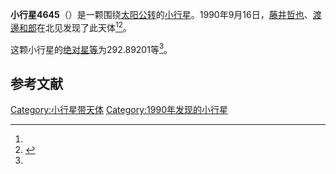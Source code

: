{{Infobox planet
| bgcolour = #FFFFC0
| name = 4645 Tentaikojo
| symbol = 
| image = 
| caption = 
| discovery = yes
| discovery_ref = 
| discoverer = [[藤井哲也|藤井哲也]]、[[渡邊和郎|渡邊和郎]]
| discovery_site = [[北见|北见]] 
| discovered = 1990年9月16日
| designations = yes
| mp_name = 
| named_after = 
| alt_names = 1990 SP4/ 1931 DU / 1962 JB / 1977 RT5 / 1979 FD1 / 1988 FF2 / 1990 SJ29
| mp_category = [[主带小行星|主带小行星]]
| orbit_ref = <ref name="a">[http://ssd.jpl.nasa.gov/sbdb.cgi?sstr=4645 4645 Tentaikojo] {{Wayback|url=http://ssd.jpl.nasa.gov/sbdb.cgi?sstr=4645 |date=20201124010101 }}，小行星數據庫瀏覽器（JPL Small-Body Database Browser）－[[美国国家航空航天局|美国国家航空航天局]]喷气推进实验室</ref>
| epoch = 2456400.5 (2013年4月18日更新)
| aphelion = {{convert|3.0336741|AU|km|3|abbr=on|lk=out}}
| perihelion = {{convert|2.3117929|AU|km|3|abbr=on}}
| semimajor = {{convert|2.6727335|AU|km|3|abbr=on}}
| eccentricity = 0.1350455
| period = 1595.996461 [[日|日]]<br />4.37[[儒略年|儒略年]]
| avg_speed = 
| inclination = 9.45696
| asc_node = 179.82530
| mean_anomaly = 
| arg_peri = 292.89201
| satellites = 
| physical_characteristics = yes
| dimensions = 
| mass = 
| density = 
| surface_grav = 
| escape_velocity = 
| sidereal_day = 
| axial_tilt = 
| pole_ecliptic_lat = 
| pole_ecliptic_lon = 
| albedo = 
| temperatures= 
| temp_name1 = 
| mean_temp_1 = 
| max_temp_1 = 
| temp_name2 = 
| max_temp_2 = 
| spectral_type = 
| abs_magnitude = 292.89201
}}

'''小行星4645'''（{{lang-en|4645 Tentaikojo}}）是一颗围绕[[太阳|太阳]][[公转|公转]]的[[小行星|小行星]]。1990年9月16日，[[藤井哲也|藤井哲也]]、[[渡邊和郎|渡邊和郎]]在北见发现了此天体<ref name="a" /><ref>{{cite news|title=小行星列表|url=http://cfa-www.harvard.edu/iau/lists/NumberedMPs.txt|accessdate=2013-07-08|newspaper=哈佛大学|archive-date=2008-05-17|archive-url=https://web.archive.org/web/20080517010638/http://cfa-www.harvard.edu/iau/lists/NumberedMPs.txt|dead-url=no}}</ref>。

这颗小行星的[[绝对星等|绝对星等]]为292.89201等<ref name="a" />。

==参考文献==
{{reflist}}
{{Minor Planet Number|[[小行星4644|小行星4644]]|[[小行星4646|小行星4646]]}}

{{小天体}}

[[Category:小行星带天体|Category:小行星带天体]]
[[Category:1990年发现的小行星|Category:1990年发现的小行星]]

{{asteroid-stub}}